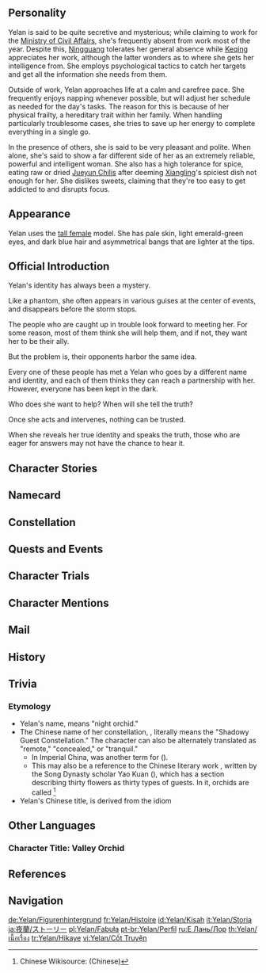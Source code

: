 {{CharacterTabs}}
{{Quote|A mysterious person who claims to work for the Ministry of Civil Affairs, but is a "non-entity" on the Ministry of Civil Affairs' list.<br>Elusive, enigmatic, erratic - all of these are Yelan's hallmarks.|Description from the Official Website<ref>Official ''Genshin Impact'' Website: [https://genshin.hoyoverse.com/en/character/liyue?char=16 Yelan]</ref>}}
==Personality==
{{Quote|A mysterious person who claims to work for the Ministry of Civil Affairs, but is a "non-entity" on the Ministry of Civil Affairs' List.|In-game character attributes and profile page text}}

Yelan is said to be quite secretive and mysterious; while claiming to work for the [[Ministry of Civil Affairs]], she's frequently absent from work most of the year. Despite this, [[Ningguang]] tolerates her general absence while [[Keqing]] appreciates her work, although the latter wonders as to where she gets her intelligence from. She employs psychological tactics to catch her targets and get all the information she needs from them.

Outside of work, Yelan approaches life at a calm and carefree pace. She frequently enjoys napping whenever possible, but will adjust her schedule as needed for the day's tasks. The reason for this is because of her physical frailty, a hereditary trait within her family. When handling particularly troublesome cases, she tries to save up her energy to complete everything in a single go.

In the presence of others, she is said to be very pleasant and polite. When alone, she's said to show a far different side of her as an extremely reliable, powerful and intelligent woman. She also has a high tolerance for spice, eating raw or dried [[Jueyun Chili]]s after deeming [[Xiangling]]'s spiciest dish not enough for her. She dislikes sweets, claiming that they're too easy to get addicted to and disrupts focus.

==Appearance==
{{See also|The Waning Point}}
<!-- Keep appearance section short and concise. Limit to 3-4 sentences. Outfits should be described on the outfit pages. -->
Yelan uses the [[:Category:Tall Female Characters|tall female]] model. She has pale skin, light emerald-green eyes, and dark blue hair and asymmetrical bangs that are lighter at the tips.

==Official Introduction==
{{Official Introduction
|title=The world is vast and infinite, the solitary one comes and goes as she pleases
|link=https://www.hoyolab.com/article/3996994
|character=Yelan
}}
{{Quote|Oh, you're looking for Yelan? Hmm, I'd like to suggest that you treat her as an ordinary person, but if you do, it's easy to lose control over negotiations. There are some things that really depend on her impression of you.|[[Yanfei]]}}
Yelan's identity has always been a mystery.

Like a phantom, she often appears in various guises at the center of events, and disappears before the storm stops.

The people who are caught up in trouble look forward to meeting her. For some reason, most of them think she will help them, and if not, they want her to be their ally.

But the problem is, their opponents harbor the same idea.

Every one of these people has met a Yelan who goes by a different name and identity, and each of them thinks they can reach a partnership with her. However, everyone has been kept in the dark.

Who does she want to help? When will she tell the truth?

Once she acts and intervenes, nothing can be trusted.

When she reveals her true identity and speaks the truth, those who are eager for answers may not have the chance to hear it.

==Character Stories==
{{Character Story
|title1        = Character Details
|text1         = <p>[[Liyue]]'s [[Ministry of Civil Affairs]] is an organization marked by transparency &mdash; from ordinary staff members of the [[Eight Trades]] to prominent officials of [[Yujing Terrace]], every employee has their basic information documented in the Ministry's lists.</p><p>Yelan, despite claiming to work for the Ministry, is the sole exception. Most of her colleagues have never heard of her, nor is her name anywhere to be found on any rosters.</p><p>This does say something about her character &mdash; elusive, enigmatic, and erratic.</p><p>She is a ghost who walks in the middle of many crises under various names. But before the storms can come to an end, she has already disappeared without a trace.</p><p>Sometimes, she will pick a side in some conflict to offer her help, but those who receive her aid would be fools to celebrate prematurely, for they soon find that the same help has been extended to their opponents.</p><p>Having stepped into her trap, many have vowed to take revenge, yet none are able to tell what she is planning, let alone know where she stands.</p><p>Many believe that she is a spy who works for some mysterious organization, and that her forte is stirring things up in the dark, which she then relies on to attain what she wants.</p><p>Some even go as far as saying that she is a frenetic follower of disorder who neither serves any organization nor holds any meaningful purposes.</p><p>Even if she does, all she wants is to add fuel to the already spreading flame and drag everyone down into a world of madness created by her.</p><p>With so many theories and guesses circulating, she has become a mystery. As for the truth, you could only hope to get an answer from Yelan herself.</p><p>But unfortunately, this is no easy task either &mdash; for it is always she who finds you when she wishes to, not the other way around.</p>
|mention1      = 

|title2        = Character Story 1
|friendship2   = 2
|text2         = <p>[[Bubu Pharmacy|Pharmacies]] in [[Liyue Harbor]] occasionally receive curious patients.</p><p>On some days, it might be a [[Sumeru]] mercenary, on other days, a [[Fontaine]] adventurer, and there might even be some [[Mondstadt]] fisher who accidentally fell into water and bumped her head against a rock...</p><p>These people are of different ages, statuses, and origins, but there is something equally peculiar to them, that is, they all share a slight addiction to pain.</p><p>They like the stinging sensation when pharmacists apply herbal remedies to their wounds and enjoy the dull pain caused by pressure on their bruises.</p><p>They even seem to care little if anesthetic is used or not when they are put through painful therapies.</p><p>Surprised by their extraordinary endurance, novice pharmacists are sufficiently distracted, such that they fail to notice that all their patients are actually the same person.</p><p>They are, all of them, Yelan in disguise. A master in this art, she always manages to avoid attention.</p><p>As for the wounds on her person, these are the inevitable result of her constant exposure to danger from mission to mission.</p><p>Despite the curious job, Yelan herself is not very curious about the world.</p><p>She eats, sleeps, and lives just like everyone else, but few things can really pique her interest.</p><p>She is well-read, but she is no avid reader. She always knows what to say to achieve the best result, yet she takes no pleasure in playing mind games.</p><p>She travels far and roams the lands, yet the traveling and roaming are bland to her.</p><p>In Yelan's eyes, these things are not hobbies, but a means to an end.</p><p>She even prefers to roll the dice to decide how she will pass the time.</p><p>Just as someone who is so used to spicy food might lose the ability to enjoy ordinary dishes, Yelan finds that only spicy cuisine can bring her satisfaction.</p><p>"Blandness is synonymous with blindness, while thrills afford clarity."</p><p>Acting upon said philosophy, she chooses an acute style of life, venturing into many places while hiding in the shadows.</p><p>She dances with danger, secrets, and a strong sense of achievement &mdash; these are the vivid proof of her existence.</p>
|mention2      = 

|title3        = Character Story 2
|friendship3   = 3
|text3         = <p>Shorn of her masks, Yelan is a special intelligence officer who reports directly to the Tianquan [[Ningguang]].</p><p>The title itself is not entirely accurate, for it only covers the scope of her work but not her relationship with the Tianquan.</p><p>Deep in her heart, Yelan does not think of herself as anyone's subordinate. The way she sees it, she is not so much working for Ningguang as making good on her end of the deal, or rather... she is honoring a certain pact.</p><p>She plucks the fruits of intelligence from the tree of danger for Ningguang, and in return, all she asks for is danger itself and the sense of achievement.</p><p>None know when their collaboration began.</p><p>The only thing certain is that Yelan has long made her presence felt in lands outside Liyue.</p><p>From other nations in [[Teyvat]] to even the perilous [[Abyss]]...</p><p>Every secret and perilous demesne shall become a garden where orchids bloom.</p><p>Stealthily she roams the night, stars shining upon her in the skies.</p>
|mention3      = Ningguang

|title4        = Character Story 3
|friendship4   = 4
|text4         = <p>Yelan spends much of her time patrolling and roaming [[The Chasm (Subregion)|The Chasm]], where she often stares into the darkness deep below.</p><p>Her family's history dates far back into an ancient age, and her ancestors once fought in The Chasm against a great cataclysm.</p><p>Wanton death was dealt during that battle, and even [[Bosacius|a yaksha]] met their end there. Only a few survived the grueling bloodshed.</p><p>[[Boyang|One of her ancestors died]], while the [[Rongzhao|other went insane]], constituting a huge blow to her family.</p><p>Yelan has always wanted to find out what happened back then. Despite her better judgment, she can't help feeling attracted to The Chasm.</p><p>It almost feels like something that runs in her blood &mdash; something inexplicably ominous &mdash; has been summoning her to The Chasm.</p><p>Perhaps she will plunge into that darkness one day, and the ill fate that once befell her ancestors shall find her too.</p><p>The ominous calling that runs in the family shuts down her fear and turns on her craving for danger. This may be the reason for the peculiarities in her character, Yelan presumed.</p><p>She had never doubted it until she came of age, until the seal on The Chasm was lifted.</p><p>With the help of her companions, she unveiled the hidden past of her ancestors.</p><p>That moment marked a new chapter in her life:</p><p>In the past, she was a wild beast driven by pure instinct. Drawn to danger, she walked into darkness.</p><p>From that moment on, she has found the true meaning of her instinct.</p><p>That which hides inside her, that constant calling, is not only a source of worry but also a light of guidance.</p><p>It is the blood of heroes which has been howling for 500 years.</p><p>She has no fear, for the courage within her makes her strong. She craves danger, for the heir of heroes is meant for a great adventure.</p><p>Some day, she will embark on the path her ancestors once took.</p><p>She is the descendant of heroes, and she shall become the hero for many who will come after her.</p>
|mention4      = Bosacius,Boyang,Rongzhao

|title5        = Character Story 4
|friendship5   = 5
|text5         = <p>The Ministry of Civil Affairs has a Special Attention List.</p><p>The list isn't long, but everyone on it is truly extraordinary:</p><p>For instance, the [[Beidou|unbound and forthright leader]] of the [[The Crux|armed fleet]] and the [[Traveler|capable outland traveler]] with a broad range of skills.</p><p>The list even includes some reclusive [[adepti]] in Liyue whose names still bear great weight today...</p><p>These people could easily bring storms upon Liyue, their intentions notwithstanding.</p><p>As such, the Ministry of Civil Affairs, ever on guard against risk, still watches them closely.</p><p>On top of that, there is also a more classified Secret Intelligence List.</p><p>Those on it are the real threats to Liyue.</p><p>So who are they exactly?</p><p>[[Eleven Fatui Harbingers|The Fatui Harbingers]]? Figures from the [[Abyss Order]]?</p><p>Or perhaps, are even the names of [[gods]] listed there?</p><p>Other than the [[Qixing]], Yelan is likely to be the only one who can answer these questions, for she is the very person who compiled the two lists.</p><p>The results of such work please her greatly, and day after day, she perfects the lists, as crows embellishing their nests with shining trinkets.</p><p>That said, while both are equally obsessed with collecting, Yelan must sweat and even bleed to secure what she is after, while crows need only flap their wings to achieve their aim.</p><p>Fortunately, this does not bother her at all, for she believes that the intelligence is worth whatever cost she is going to pay.</p><p>One day, the information will come in handy &mdash; Liyue will never plunge into disaster without any clue of the danger like it once did 500 years ago.</p><p>She will see to it that Liyue is not caught unprepared.</p>
|mention5      = Beidou,Traveler

|title6        = Character Story 5
|friendship6   = 6
|quest6        = Perilous Trail
|text6         = <p>Don't play dice at [[Yanshang Teahouse]].</p><p>If you can't help yourself, play with someone you know.</p><p>If a lady whom you've never seen before invites you to a game, just ignore her.</p><p>Heed this earnest advice from veteran gamblers.</p><p>Do not try your luck with that terrifying woman unless you want to have a gloomy day.</p><p>The invincible lady of Yanshang Teahouse is none other than Yelan herself, and one of her guises is that of the owner of this teahouse.</p><p>A while ago when she came back from abroad, Liyue had just weathered the [[Osial]] crisis, and the [[Fatui]] who had occupied Yanshang Teahouse were now largely out of the game.</p><p>Yelan seized the opportunity to take it over, turning the teahouse into a secret base.</p><p>On the one hand, with people from all walks of life to be found here, the teahouse serves as an ideal source of intel. On the other hand, as Yelan has no issue with occasionally giving herself a break, she will pretend to be a regular customer, drinking some tea and playing a few rounds of some game.</p><p>Every round of finger-guessing is a tiny adventure, and every roll of dice sends sporadic thrills down her spine. Even the smallest challenge is something she can never get enough of.</p><p>As an intelligence operative, Yelan takes pride in her skills &mdash; she is confident that she can read her opponents' eyes and roll the dice such that they fall outside the rules but well within her designs.</p><p>If there is a draw, that could only mean one thing: Her opponents are cheating too.</p><p>Don't try to reason with her. The very concept of "reasoning" is simply foreign to the Yanshang Teahouse, nor does it exist in Yelan's vocabulary.</p><p>Be good and choose between the pain of losing and the disgrace of cheating.</p><p>You want to have neither, huh? Then why don't you turn the clock back to the very beginning? </p><p>Don't play dice at Yanshang Teahouse!</p>
|mention6      = Osial

|title7        = The Fascinating Bracelet and the Whitesilk Mantle
|friendship7   = 4
|quest7        = Perilous Trail
|text7         = <p>Throughout Yelan's intelligence career so far, there has been one memorable operation that fuses both failure and success together.</p><p>One could say that it was a failure because she lost a family heirloom named the "Fascinating Bracelet" during that operation.</p><p>The inside of the jade bracelet is engraved with a spell passed through her line that turns the heirloom into a simple communication device. However, the spell requires a pair of such vessels to work. Now that only one bracelet is left, it is no more than a mere accessory.</p><p>However, the operation also proved a success for Yelan because her enemy did not get the upper hand, either. And this enemy of hers was no ordinary character &mdash; it was none other than "[[Regrator]]," Ninth of the Fatui Harbingers.</p><p>Yelan infiltrated a secret trade route that was run by Regrator behind the scenes, intercepting the goods and picking the most precious one of them as compensation for her bracelet.</p><p>Now, there once existed a strange mystical beast in times of old. A robe made from its fur would be worth a fortune, and due to its rarity, such a robe is exceptionally hard to procure.</p><p>In fact, the beast is so powerful that although it died centuries ago, its body remains intact today, and its fur still emits a mysterious fragrance.</p><p>Regrator had intended it as an offer to the [[Tsaritsa]], yet Yelan unexpectedly intercepted it.</p><p>Not only that, she also rejected the style that [[Snezhnaya]]ns had chosen for their Tsaritsa &mdash; she yanked the fur off, combined it with Liyue's Ramie yarn, and made a rather fashionable sleeved mantle for herself.</p><p>This series of happenings could be seen as significant or insignificant &mdash; depending on one's perspective. Ultimately, it all boils down to three words: gains and losses.</p><p>The cycle of gaining and losing is a rather accurate summary of Yelan's life.</p><p>None of that really bothers her though. Instead, she takes immense pleasure from it.</p>
|mention7      = Pantalone,Tsaritsa

|title8        = Vision
|friendship8   = 6
|text8         = <p>Yelan wasn't always on her own. Many years ago, she once had a team who watched each others' backs.</p><p>There were a small group of people who for various reasons chose to tread a path in the dark with her.</p><p>But back then, Yelan had not yet realized that her clever tricks and ingenious traps, the skills that she took pride in, could not solve everything for her.</p><p>Enemies with a strong sense of self-control would not bite her bait, opponents with cunning and calculating minds would not fall for her schemes, and those with overwhelming power would simply strong-arm their way out of her traps.</p><p>Therefore, Yelan and her team paid the price &mdash; one by one, they perished along the way, though they had long foreseen and prepared themselves for such a fate...</p><p>Still, after a mission to investigate the Abyss, Yelan eventually found herself left alone. For the first time in her life, she stopped, for a long, long time.</p><p>This state of affairs persisted until one day, when Ningguang visited her in her wood hut personally.</p><p>"You haven't been back to Liyue Harbor for a while. Something must've happened. I can understand if you want to quit."</p><p>Ningguang stood outside the door, with a serious look on her face but her voice still casual and relaxed.</p><p>"But it's alright. I work with those I trust, and I trust those I work with. I'm willing to believe that you're here trying to find a way out. All postures, aggressive or defensive, are all means to an end, anyway."</p><p>There was no response, but only a suffocating silence. A long time passed before Ningguang finally heard an answer from behind her:</p><p>"We both made a mistake: We shouldn't have involved ordinary folk in what we do."</p><p>"Ordinary folk?"</p><p>Even as Ningguang was formulating thoughts, a flash of blue shot towards her, stopping as it passed her by.</p><p>In a display of great control from the archer, the arrow quickly shattered into pearls of water and broke into glistening shards of light before touching the ground.</p><p>Ningguang turned around and saw Yelan walking up, a bow in hand, blood dripping down from her fingertips.</p><p>One could only imagine the days and nights of grueling training in archery Yelan had gone through for all her fingers to bleed.</p><p>Knowing Yelan well, Ningguang also understood that she must have been through an uncommonly tough situation. Only that could explain Yelan's uncommon determination to lock herself up for this grueling re-training.</p><p>Yelan aimed at the mountain in the distance, a gesture that was also an answer to Ningguang.</p><p>She released the arrow. Like lightning it shot into the skies, piercing through clouds with might that could shatter the dome of heaven itself. As if responding to the call of an unknown power, waters in the mountains growled and howled, then swirled their way upward in the form of countless arrows.</p><p>When they met halfway in the sky, they exploded into a curtain of water, bringing down a squalling shower like those that adorned summer nights.</p><p>As the sky cleared, there was no rainbow, no butterflies to be seen, only a faint pillar of light that fell into Yelan's palm.</p><p>According to Ningguang, the Vision carries a message: "From today onward, leave all matters to the extraordinary Yelan."</p>
|mention8      = Ningguang
}}

==Namecard==
{{Namecard|Yelan: Throw}}

==Constellation==
{{Constellation Lore|Umbrabilis Orchis}}

==Quests and Events==
{{Quests and Events
|First Miasmic Contact = cutscene
|Wherefore Did the Spiritstone Descend? = cutscene
}}

==Character Trials==
{{Trials by Character}}

==Character Mentions==
{{Character Mentions}}

==Mail==
{{Mails by Category List|noheader=1}}

==History==
{{Main|Yelan/Lore/History}}

==Trivia==
===Etymology===
* Yelan's name, {{zh|s=夜兰|t=夜蘭|rm=Yèlán}} means "night orchid."
* The Chinese name of her constellation, {{zh|幽客座|rm=Yōukè-zuò}}, literally means the "Shadowy Guest Constellation." The character {{zh|{{wt|幽#Definitions|幽}}|rm=yōu}} can also be alternately translated as "remote," "concealed," or "tranquil."
** In Imperial China, {{zh|幽客}} was another term for {{w|Recluse#Causes|hermit scholars}} ({{zh|s=隐士|t=隱士|rm=yǐnshì}}).
** This may also be a reference to the Chinese literary work {{zh|s=西溪丛语|t=西溪叢語|rm=Xīxī Cóngyǔ|tl=Collected Sayings of the Western Creek}}, written by the Song Dynasty scholar Yao Kuan ({{zh|姚宽}}), which has a section describing thirty flowers as thirty types of guests. In it, orchids are called {{zh|幽客|tl=shadowy guests.}}<ref>Chinese Wikisource: [[wikisource:zh:西溪丛语#花中三十客|{{zh|西溪丛语|tl=Collected Sayings of the Western Creek}}]] (Chinese)</ref>
* Yelan's Chinese title, {{zh|s=兰生幽谷|t=蘭生幽谷|rm=Lán Shēng Yōugǔ|tl=Orchid Grows in the Dark Ravine}} is derived from the idiom {{zh|s=兰生幽谷，不以无人而不芳|t=蘭生幽谷，不以無人而不芳|lit=Orchids growing in the dark ravine will not cease their fragrance for a lack of people.}}

==Other Languages==
===Character Title: Valley Orchid===
{{Other Languages
|en        = Valley Orchid
|zhs       = 兰生幽谷
|zhs_rm    = Lán Shēng Yōugǔ
|zht       = 蘭生幽谷
|zht_rm    = Lán Shēng Yōugǔ
|zh_tl     = Orchid Grows in the Dark Ravine
|ja        = 幽谷に咲く咲く蘭
|ja_rm     = Yuukoku ni Saku Ran
|ja_tl     = Orchid Blooming in the Deep Ravine
|ko        = {{tt|유곡|幽谷}}에 피어난 {{tt|난초|蘭草}}
|ko_tl     = Bloomed Orchid in a Deep Valley
|es        = La Orquídea del Valle
|es_tl     = Orchid of the Valley
|fr        = Orchidée de la vallée
|fr_tl     = Valley Orchid
|ru        = Орхидея долины
|ru_tl     = Valley Orchid
|th        = กล้วยไม้งามกลางหุบเขา
|th_rm     = 
|th_tl     = Beautiful Orchid in the Middle of a Valley
|vi        = {{tt|Lan Sinh U Cốc|蘭生幽谷}}
|vi_tl     = Orchid Grows in the Dark Ravine{{Sino|vi}}
|de        = Orchidee im tiefen Tal
|de_tl     = Orchid in the Deep Vale
|id        = Valley Orchid
|pt        = Vale das Orquídeas
|pt_tl     = Valley of the Orchids
|tr        = Vadi Orkidesi
|tr_tl     = Valley Orchid
|it        = Orchidea della valle
|it_tl     = Orchid of the Valley
}}

==References==
{{Reflist}}

==Navigation==
{{Character Navbox|Lore}}

[[de:Yelan/Figurenhintergrund]]
[[fr:Yelan/Histoire]]
[[id:Yelan/Kisah]]
[[it:Yelan/Storia]]
[[ja:夜蘭/ストーリー]]
[[pl:Yelan/Fabuła]]
[[pt-br:Yelan/Perfil]]
[[ru:Е Лань/Лор]]
[[th:Yelan/เนื้อเรื่อง]]
[[tr:Yelan/Hikaye]]
[[vi:Yelan/Cốt Truyện]]